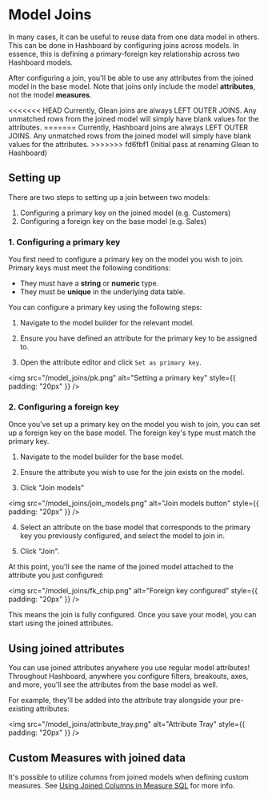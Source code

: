 
# Model Joins

In many cases, it can be useful to reuse data from one data model in others. This can be done in Hashboard by configuring joins across models. In essence, this is defining a primary-foreign key relationship across two Hashboard models.

After configuring a join, you'll be able to use any attributes from the joined model in the base model. Note that joins only include the model **attributes**, not the model **measures**.

<Callout type="info">
<<<<<<< HEAD
  Currently, Glean joins are always LEFT OUTER JOINS. Any unmatched rows from
  the joined model will simply have blank values for the attributes.
=======
  Currently, Hashboard joins are always LEFT OUTER JOINS. Any unmatched rows from the joined model will simply have blank values for the attributes.
>>>>>>> fd6fbf1 (Initial pass at renaming Glean to Hashboard)
</Callout>

## Setting up

There are two steps to setting up a join between two models:

1. Configuring a primary key on the joined model (e.g. Customers)
2. Configuring a foreign key on the base model (e.g. Sales)

### 1. Configuring a primary key

You first need to configure a primary key on the model you wish to join. Primary keys must meet the following conditions:

- They must have a **string** or **numeric** type.
- They must be **unique** in the underlying data table.

You can configure a primary key using the following steps:

1. Navigate to the model builder for the relevant model.

2. Ensure you have defined an attribute for the primary key to be assigned to.

3. Open the attribute editor and click `Set as primary key`.

<img
  src="/model_joins/pk.png"
  alt="Setting a primary key"
  style={{ padding: "20px" }}
/>

### 2. Configuring a foreign key

Once you've set up a primary key on the model you wish to join, you can set up a foreign key on the base model. The foreign key's type must match the primary key.

1. Navigate to the model builder for the base model.

2. Ensure the attribute you wish to use for the join exists on the model.

3. Click "Join models"

<img
  src="/model_joins/join_models.png"
  alt="Join models button"
  style={{ padding: "20px" }}
/>

4. Select an attribute on the base model that corresponds to the primary key you previously configured, and select the model to join in.

5. Click "Join".

At this point, you'll see the name of the joined model attached to the attribute you just configured:

<img
  src="/model_joins/fk_chip.png"
  alt="Foreign key configured"
  style={{ padding: "20px" }}
/>

This means the join is fully configured. Once you save your model, you can start using the joined attributes.

## Using joined attributes

You can use joined attributes anywhere you use regular model attributes! Throughout Hashboard, anywhere you configure filters, breakouts, axes, and more, you'll see the attributes from the base model as well.

For example, they'll be added into the attribute tray alongside your pre-existing attributes:

<img
  src="/model_joins/attribute_tray.png"
  alt="Attribute Tray"
  style={{ padding: "20px" }}
/>

## Custom Measures with joined data

It's possible to utilize columns from joined models when defining custom measures. See [Using Joined Columns in Measure SQL](./measures#using-joined-columns-in-measure-sql) for more info.
